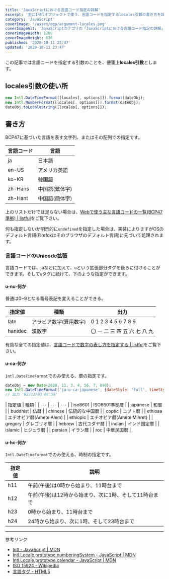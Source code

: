```yaml
---
title: 'JavaScriptにおける言語コード指定の詳解'
excerpt: '主にIntlオブジェクトで使う、言語コードを指定するlocales引数の書き方を詳しく解説します。'
category: 'JavaScript'
coverImage: '/asset/ogp/argument-locales.png'
coverImageAlt: 'JavaScriptカテゴリの「JavaScriptにおける言語コード指定の詳解」'
coverImageWidth: 1200
coverImageHeight: 630
published: '2020-10-11 23:47'
updated: '2020-10-11 23:47'
---
```


この記事では言語コードを指定する引数のことを、便箋上**locales引数**とします。

## locales引数の使い所

```js
new Intl.DateTimeFormat([locales[, options]]).format(dateObj);
new Intl.NumberFormat([locales[, options]]).format(dateObj);
dateObj.toLocaleString([locales[, options]]);
```

## 書き方

BCP47に基づいた言語を表す文字列、またはその配列での指定です。

| 言語コード | 言語 |
| --- | --- |
| ja | 日本語 |
| en-US | アメリカ英語 |
| ko-KR | 韓国語 |
| zh-Hans | 中国語(繁体字) |
| zh-Hant | 中国語(簡体字) |

上のリストだけでは足らない場合は、[Webで使う主な言語コードの一覧(BCP47準拠) | listful](/article/lang-code-list)をご覧下さい。

何も指定しないか明示的に`undefined`を指定した場合は、実装によりますがOSのデフォルト言語(Firefoxはそのブラウザのデフォルト言語)に元づいて処理されます。

### 言語コードのUnicode拡張

言語コードでは、jaなどに加えて、`u`という拡張部分タグを後ろに付けることができます。そして`u`タグに続けて、下のような指定ができます。

#### u-nu-何か

普通は0~9となる番号表記を変えることができる。

| 指定値 | 種類 | 出力 |
| --- | --- | --- |
| latn | アラビア数字(算用数字) | 0 1 2 3 4 5 6 7 8 9 |
| hanidec | 漢数字 | 〇 一 二 三 四 五 六 七 八 九 |

有効な全ての指定値は、[言語コードで数字の表し方を指定する | listful](/article/lang-code-nu)をご覧下さい。

#### u-ca-何か

`Intl.DateTimeFormat`でのみ使える、暦の指定です。

```js
dateObj = new Date(2020, 11, 3, 4, 56, 7, 890);
new Intl.DateTimeFormat('ja-u-ca-japanese', {dateStyle: 'full', timeStyle: 'full'}).format(dateObj);
// 出力 'R2/12/03 04:56'
```

| 指定値 | 種類 |
| --- | --- | --- |
| iso8601 | ISO8601準拠暦 |
| japanese | 和暦 |
| buddhist | 仏暦 |
| chinese | 伝統的な中国暦 |
| coptic | コプト暦 |
| ethioaa | エチオピア暦(Amete Alem) |
| ethiopic | エチオピア暦(Amete Mihret) |
| gregory | グレゴリオ暦 |
| hebrew | 古代ユダヤ暦 |
| indian | インド国定暦 |
| islamic | ヒジュラ暦 |
| persian | イラン暦 |
| roc | 中華民国暦 |

#### u-hc-何か

`Intl.DateTimeFormat`でのみ使える、時制の指定です。

| 指定値 | 説明 |
| --- | --- |
| h11 | 午前(午後)は0時から始まり、11時台まで |
| h12 | 午前(午後)は12時から始まり、次に1時、そして11時台まで |
| h23 | 0時から始まり、11時台まで |
| h24 | 24時から始まり、次に1時、そして23時台まで |

---

参考リンク

- [Intl - JavaScript | MDN](https://developer.mozilla.org/ja/docs/Web/JavaScript/Reference/Global_Objects/Intl#Locale_identification_and_negotiation)
- [Intl.Locale.prototype.numberingSystem - JavaScript | MDN](https://developer.mozilla.org/ja/docs/Web/JavaScript/Reference/Global_Objects/Intl/Locale/numberingSystem)
- [Intl.Locale.prototype.calendar - JavaScript | MDN](https://developer.mozilla.org/ja/docs/Web/JavaScript/Reference/Global_Objects/Intl/Locale/calendar)
- [ISO 15924 - Wikipedia](https://ja.wikipedia.org/wiki/ISO_15924)
- [言語タグ - HTML5](https://htmlcss.jp/html/langtag.html)